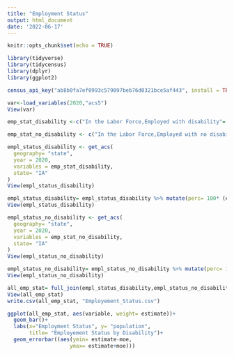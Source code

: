 ```yaml
---
title: "Employment Status"
output: html_document
date: '2022-06-17'
---
```


```r
knitr::opts_chunk$set(echo = TRUE)
```

```r
library(tidyverse)
library(tidycensus)
library(dplyr)
library(ggplot2)
```

```r
census_api_key("ab8b0fa7ef0993c579097beb76d0321bce5af443", install = TRUE)
```
```r
var<-load_variables(2020,"acs5")
View(var)
```

```r
emp_stat_disability <-c("In the Labor Force,Employed with disability"= "C18120_004", "In the Labor force,unemployed with a disability" = "C18120_007",  "Not in the Labor force, with a disability" = "C18120_010")

emp_stat_no_disability <- c("In the Labor Force,Employed with no disability"= "C18120_005", "In the Labor force,unemployed with no disability" = "C18120_008", "Not in the Labor Force, with no disability" = "C18120_011")
```

```r
empl_status_disability <- get_acs(
  geography= "state",
  year = 2020,
  variables = emp_stat_disability,
  state= "IA"
)
View(empl_status_disability)

empl_status_disability= empl_status_disability %>% mutate(perc= 100* (estimate/sum(estimate))) 
View(empl_status_disability)

empl_status_no_disability <- get_acs(
  geography= "state",
  year = 2020,
  variables = emp_stat_no_disability,
  state= "IA"
)
View(empl_status_no_disability)

empl_status_no_disability= empl_status_no_disability %>% mutate(perc= 100* (estimate/sum(estimate))) 
View(empl_status_no_disability)
```

```r
all_emp_stat= full_join(empl_status_disability,empl_status_no_disability)
View(all_emp_stat)
write.csv(all_emp_stat, "Employement_Status.csv") 
```

```r
ggplot(all_emp_stat, aes(variable, weight= estimate))+
  geom_bar()+
  labs(x="Employment Status", y= "population",
       title= "Employement Status by Disability")+
  geom_errorbar((aes(ymin= estimate-moe,
                    ymax= estimate+moe)))
               
```
